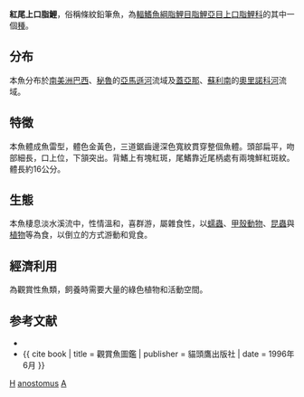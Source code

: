 {{Speciesbox
| genus = Anostomus
| species = anostomus
| authority = ([[Linnaeus|Linnaeus]], 1758)
| status = NE
| synonyms = *''Anostomus salmoneus''<br /><small>Gronow, 1854</small> ''
*''Mormyrynchus gronoveii''<br /><small>Swainson, 1839</small> ''
*''Salmo anostomus''<br /><small>Linnaeus, 1758</small> ''
}}
'''紅尾上口脂鯉'''，俗稱條紋鉛筆魚，為[[輻鰭魚綱|輻鰭魚綱]][[脂鯉目|脂鯉目]][[脂鯉亞目|脂鯉亞目]][[上口脂鯉科|上口脂鯉科]]的其中一個[[種|種]]。

==分布==
本魚分布於[[南美洲|南美洲]][[巴西|巴西]]、[[秘魯|秘魯]]的[[亞馬遜河|亞馬遜河]]流域及[[蓋亞那|蓋亞那]]、[[蘇利南|蘇利南]]的[[奧里諾科河|奧里諾科河]]流域。

==特徵==
本魚體成魚雷型，體色金黃色，三道鋸齒邊深色寬紋貫穿整個魚體。頭部扁平，吻部細長，口上位，下頷突出。背鰭上有塊紅斑，尾鰭靠近尾柄處有兩塊鮮紅斑紋。體長約16公分。

==生態==
本魚棲息淡水溪流中，性情溫和，喜群游，屬雜食性，以[[蠕蟲|蠕蟲]]、[[甲殼動物|甲殼動物]]、[[昆蟲|昆蟲]]與[[植物|植物]]等為食，以倒立的方式游動和覓食。

==經濟利用==
為觀賞性魚類，飼養時需要大量的綠色植物和活動空間。

==参考文献==
{{refbegin}}
*{{FishBase_species|genus=Anostomus|species=anostomus|year=2011|month=12}}
*{{ cite book | title = 觀賞魚圖鑑 | publisher = 貓頭鷹出版社 | date = 1996年6月 }}
{{refend}}
{{Taxonbar}}

[[Category:觀賞魚|H]]
[[Category:上口脂鯉屬|anostomus]]
[[Category:1758年描述的魚類|A]]